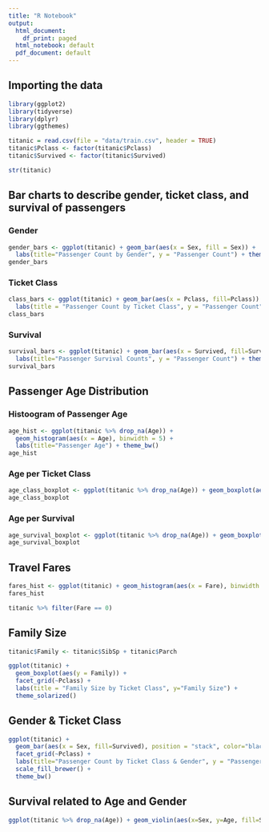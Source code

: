 ```yaml
---
title: "R Notebook"
output:
  html_document:
    df_print: paged
  html_notebook: default
  pdf_document: default
---
```


## Importing the data

```r
library(ggplot2)
library(tidyverse)
library(dplyr)
library(ggthemes)
```

```r
titanic = read.csv(file = "data/train.csv", header = TRUE)
titanic$Pclass <- factor(titanic$Pclass)
titanic$Survived <- factor(titanic$Survived)
```

```r
str(titanic)
```

## Bar charts to describe gender, ticket class, and survival of passengers
### Gender
```r
gender_bars <- ggplot(titanic) + geom_bar(aes(x = Sex, fill = Sex)) +
  labs(title="Passenger Count by Gender", y = "Passenger Count") + theme_classic()
gender_bars
```

### Ticket Class
```r
class_bars <- ggplot(titanic) + geom_bar(aes(x = Pclass, fill=Pclass)) +
  labs(title = "Passenger Count by Ticket Class", y = "Passenger Count") + theme_classic()
class_bars
```

### Survival
```r
survival_bars <- ggplot(titanic) + geom_bar(aes(x = Survived, fill=Survived)) +
  labs(title="Passenger Survival Counts", y = "Passenger Count") + theme_light()
survival_bars
```
## Passenger Age Distribution
### Histoogram of Passenger Age
```r
age_hist <- ggplot(titanic %>% drop_na(Age)) +
  geom_histogram(aes(x = Age), binwidth = 5) +
  labs(title="Passenger Age") + theme_bw()
age_hist
```
### Age per Ticket Class
```r
age_class_boxplot <- ggplot(titanic %>% drop_na(Age)) + geom_boxplot(aes(x=Pclass, y=Age))
age_class_boxplot
```
### Age per Survival
```r
age_survival_boxplot <- ggplot(titanic %>% drop_na(Age)) + geom_boxplot(aes(x=Survived, y=Age))
age_survival_boxplot
```

## Travel Fares
```r
fares_hist <- ggplot(titanic) + geom_histogram(aes(x = Fare), binwidth = 10)
fares_hist
```
```r
titanic %>% filter(Fare == 0)
```

## Family Size
```r
titanic$Family <- titanic$SibSp + titanic$Parch
```

```r
ggplot(titanic) +
  geom_boxplot(aes(y = Family)) +
  facet_grid(~Pclass) +
  labs(title = "Family Size by Ticket Class", y="Family Size") +
  theme_solarized()
```

## Gender & Ticket Class
```r
ggplot(titanic) +
  geom_bar(aes(x = Sex, fill=Survived), position = "stack", color="black") +
  facet_grid(~Pclass) +
  labs(title="Passenger Count by Ticket Class & Gender", y = "Passenger Count") +
  scale_fill_brewer() +
  theme_bw()
```

## Survival related to Age and Gender
```r
ggplot(titanic %>% drop_na(Age)) + geom_violin(aes(x=Sex, y=Age, fill=Survived))
```